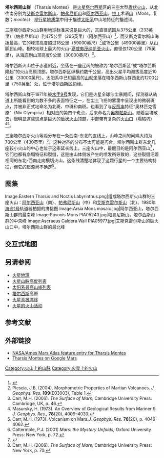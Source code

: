 {{short description|Montes on Mars}}{{MarsGeo-Mount
|name = 塔尔西斯山群
|image = [[File:Tharsis_Montes_MOLA_zoom_64.jpg|230px]]
|caption = 火星轨道器激光高度计测绘的塔尔西斯山群及周边区的地形图。[[奥林帕斯山_(火星)|奥林帕斯山]]位于左上；右侧是[[水手号谷|水手谷]]系统的西端及[[诺克提斯迷宫|诺克提斯迷宫]]。
|location = 塔尔西斯区
|latitude = 1.57
|N_or_S = N
|longitude = 112.58
|E_or_W = E
|peak =[[艾斯克雷尔斯山|艾斯克雷尔斯山]](18.2公里)
|diameter = 
|diameter_caldera = 
|deepness_caldera = 
|discoverer = 
|naming = 
}}

'''塔尔西斯山群''' （Tharsis Montes） 是[[火星|火星]][[塔尔西斯|塔尔西斯]]区的三座大型[[盾状火山|盾状火山]]，从北往南分别为[[艾斯克雷尔斯山|艾斯克雷尔斯山]]、[[帕弗尼斯山|帕弗尼斯山]]和[[阿尔西亚山|阿尔西亚山]]。[[拉丁语|拉丁]]术语[[山|山]]（''Mons''，复数；''montes''） 是[[行星地质学|行星地质学]]中用于描述[[太阳系|太阳系]]中山地特征的描述词。

三座塔尔西斯火山群用地球标准来说是巨大的，其直径范围从375公里（233英里）（帕弗尼斯山）到475公里（295英里）（阿尔西亚山）<ref>{{gpn|5948}}</ref>，而艾斯克雷尔斯山海拨最高，它的峰顶高度超过18公里（59000英尺）<ref>Plescia, J.B. (2004). Morphometric Properties of Martian Volcanoes. ''J. Geophys. Res.'' '''109'''(E03003), Table 1.</ref>或15公里（49000英里）从山脚到山峰。相较地球上最大的火山-[[夏威夷|夏威夷]][[茂纳凯亚火山|茂纳凯亚火山]]，直径仅120公里（75英里），从海底到山顶高度9公里（30000英尺）<ref>Carr, M.H. (2006). ''The Surface of Mars;'' Cambridge University Press: Cambridge, UK, p. 46.</ref>。

塔尔西斯火山位于赤道附近，坐落在一座辽阔的被称为“塔尔西斯区”或“塔尔西斯隆起”的火山高原顶部。塔尔西斯区纵横约数千公里，高出火星平均海拔高度近10公里（33000英尺）。太阳系中已知最高的[[山|山]]就坐落在塔尔西斯山群西北约1200公里（750英里）处，位于塔尔西斯区边缘。 

塔尔西斯山群于1971年被[[水手9号|水手9号]]发现，它们是火星全球沙尘暴期间，探测器从轨道上所能看到的为数不多的表面特征之一，在尘土飞扬的雾霭中呈现出的微弱斑点，并被非正式地命名为北斑、中斑和南斑。也看到了与[[反照率|反照率]]特征“奥林匹克雪原”（Nix Olympica）相对应的第四个斑点，后来命名为[[奥林帕斯山_(火星)|奥林帕斯山]]。随着尘埃散去，很明显这些斑点是巨大的[[盾状火山|盾状火山]]顶部，中部带有复杂的[[火山口|火山口]]（塌陷坑）<ref>Masursky, H. (1973). An Overview of Geological Results from Mariner 9. ''J. Geophys. Res.,'' '''78'''(20), 4009–4030.</ref><ref>Carr, M.H. (1973). Volcanism on Mars.'' J. Geophys. Res.'' '''78'''(20), p. 4049-4062.</ref>。

三座塔尔西斯火山等距分布在一条西南-东北的直线上，山峰之间的间隔大约为700公里（430英里）<ref>Cattermole, P.J. (2001) ''Mars: the Mystery Unfolds;'' Oxford University Press: New York, p. 72.</ref>。这种对齐的分布不太可能是巧合，塔尔西斯山群东北几座较小火山的中心也位于这条延长线上。三座火山中，最醒目的是阿尔西亚山<ref name="Carr 2006 Rift Zone">{{cite book|last=Carr|first=Michael|title=The Surface of Mars|date=2006|publisher=Cambridge University Press|location=Cambridge, UK|isbn=978-0-511-27041-3|pages=63|url=https://www.scribd.com/doc/77742024/24/Tharsis-Montes}}{{Dead link|date=June 2018 |bot=InternetArchiveBot |fix-attempted=no }}</ref>，它们也都有崩塌特征和裂缝，这是由山体侧坡产生的喷发所导致的，这些裂缝沿着相同的东北-西南走向横切火山。这条线清楚地体现了这颗行星的一个主要结构特征，但它的起源尚不确定<ref>Carr, M.H. (2006). ''The Surface of Mars;'' Cambridge University Press: New York, p. 70.</ref>。

== 图集 ==
<gallery class="center" widths="190px" heights="180px">
Image:Eastern Tharsis and Noctis Labyrinthus.png|组成塔尔西斯火山群的三座火山：[[阿尔西亚山|阿尔西亚山]]（南）、[[帕弗尼斯山|帕弗尼斯山]]（中）和[[艾斯克雷尔斯山|艾斯克雷尔斯山]]（北）。1980年[[维京1号|海盗1号]]轨道器拍摄的拼接图
Image:Arsia Mons mosaic.jpg|阿尔西亚山，塔尔西斯山群的最南峰
Image:Pavonis Mons PIA05243.jpg|帕弗尼斯山，塔尔西斯山群的中央峰
Image:Ascraeus Caldera Wall PIA05977.jpg|艾斯克雷尔斯山的破火山口中，塔尔西斯山群的最北峰
</gallery>

==交互式地图==
{{火星交互式地图}}

==另请参阅 ==
{{div col}}
* [[火星地理|火星地理]]
* [[火星山脉高度列表|火星山脉高度列表]] 
* [[太阳系最高山峰列表|太阳系最高山峰列表]]
* [[塔尔西斯|塔尔西斯]]高原 
* [[火星真极漂移|火星真极漂移]]
* [[火星的火山活动|火星的火山活动]]
{{div col end}}
== 参考文献 ==
{{Reflist|colwidth=30em}}

==外部链接==
*[http://ic.arc.nasa.gov/ic/projects/bayes-group/Atlas/Mars/features/t/tharsis_montes.html NASA/Ames Mars Atlas feature entry for Tharsis Montes]{{dead link|date=January 2018 |bot=InternetArchiveBot |fix-attempted=yes }}
*[http://www.google.com/mars/#lat=1.57&lon=-112.58&zoom=4 Tharsis Montes on Google Mars] {{Wayback|url=http://www.google.com/mars/#lat=1.57&lon=-112.58&zoom=4 |date=20110222180608 }}
{{火星}}
{{Portal bar|太阳系}}

[[Category:火山上的山脉|Category:火山上的山脉]]
[[Category:火星上的火山|Category:火星上的火山]]